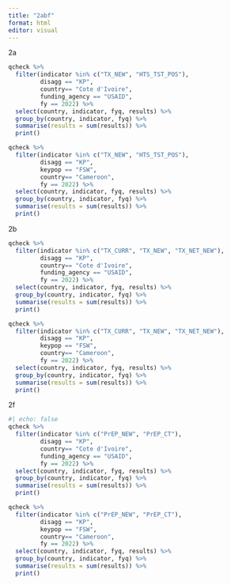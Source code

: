 ```yaml
---
title: "2abf"
format: html
editor: visual
---
```


2a

```r
qcheck %>%
  filter(indicator %in% c("TX_NEW", "HTS_TST_POS"),
         disagg == "KP",
         country== "Cote d'Ivoire",
         funding_agency == "USAID",
         fy == 2022) %>%
  select(country, indicator, fyq, results) %>%
  group_by(country, indicator, fyq) %>%
  summarise(results = sum(results)) %>%
  print()

qcheck %>%
  filter(indicator %in% c("TX_NEW", "HTS_TST_POS"),
         disagg == "KP",
         keypop == "FSW",
         country== "Cameroon",
         fy == 2022) %>%
  select(country, indicator, fyq, results) %>%
  group_by(country, indicator, fyq) %>%
  summarise(results = sum(results)) %>%
  print()
```

2b

```r
qcheck %>%
  filter(indicator %in% c("TX_CURR", "TX_NEW", "TX_NET_NEW"),
         disagg == "KP",
         country== "Cote d'Ivoire",
         funding_agency == "USAID",
         fy == 2022) %>%
  select(country, indicator, fyq, results) %>%
  group_by(country, indicator, fyq) %>%
  summarise(results = sum(results)) %>%
  print()

qcheck %>%
  filter(indicator %in% c("TX_CURR", "TX_NEW", "TX_NET_NEW"),
         disagg == "KP",
         keypop == "FSW",
         country== "Cameroon",
         fy == 2022) %>%
  select(country, indicator, fyq, results) %>%
  group_by(country, indicator, fyq) %>%
  summarise(results = sum(results)) %>%
  print()
```

2f

```r
#| echo: false
qcheck %>%
  filter(indicator %in% c("PrEP_NEW", "PrEP_CT"),
         disagg == "KP",
         country== "Cote d'Ivoire",
         funding_agency == "USAID",
         fy == 2022) %>%
  select(country, indicator, fyq, results) %>%
  group_by(country, indicator, fyq) %>%
  summarise(results = sum(results)) %>%
  print()

qcheck %>%
  filter(indicator %in% c("PrEP_NEW", "PrEP_CT"),
         disagg == "KP",
         keypop == "FSW",
         country== "Cameroon",
         fy == 2022) %>%
  select(country, indicator, fyq, results) %>%
  group_by(country, indicator, fyq) %>%
  summarise(results = sum(results)) %>%
  print()
```

```r

```
